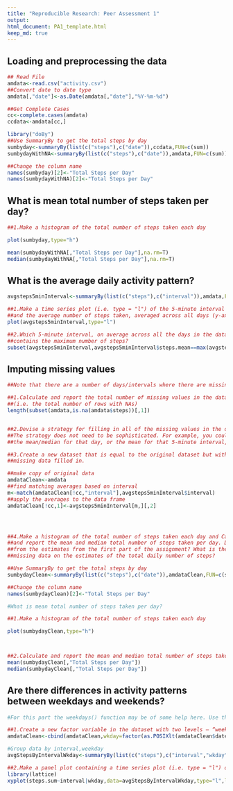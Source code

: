 ```yaml
---
title: "Reproducible Research: Peer Assessment 1"
output: 
html_document: PA1_template.html
keep_md: true
---
```



## Loading and preprocessing the data
```r
## Read File
amdata<-read.csv("activity.csv")
##Convert date to date type
amdata[,"date"]<-as.Date(amdata[,"date"],"%Y-%m-%d")

##Get Complete Cases
cc<-complete.cases(amdata)
ccdata<-amdata[cc,]

library("doBy")
##Use SummaryBy to get the total steps by day
sumbyday<-summaryBy(list(c("steps"),c("date")),ccdata,FUN=c(sum))
sumbydayWithNA<-summaryBy(list(c("steps"),c("date")),amdata,FUN=c(sum))

##Change the column name
names(sumbyday)[2]<-"Total Steps per Day"
names(sumbydayWithNA)[2]<-"Total Steps per Day"
```


## What is mean total number of steps taken per day?
```r
##1.Make a histogram of the total number of steps taken each day

plot(sumbyday,type="h")

mean(sumbydayWithNA[,"Total Steps per Day"],na.rm=T)
median(sumbydayWithNA[,"Total Steps per Day"],na.rm=T)

```


## What is the average daily activity pattern?
```r
avgsteps5minInterval<-summaryBy(list(c("steps"),c("interval")),amdata,FUN=c(mean),na.rm=T)

##1.Make a time series plot (i.e. type = "l") of the 5-minute interval (x-axis) 
##and the average number of steps taken, averaged across all days (y-axis)
plot(avgsteps5minInterval,type="l")

##2.Which 5-minute interval, on average across all the days in the dataset, 
##contains the maximum number of steps?
subset(avgsteps5minInterval,avgsteps5minInterval$steps.mean==max(avgsteps5minInterval[,2]))[,"interval"]

```

## Imputing missing values
```r
##Note that there are a number of days/intervals where there are missing values (coded as NA). The presence of missing days may introduce bias into some calculations or summaries of the data.

##1.Calculate and report the total number of missing values in the dataset 
##(i.e. the total number of rows with NAs)
length(subset(amdata,is.na(amdata$steps))[,1])


##2.Devise a strategy for filling in all of the missing values in the dataset.
##The strategy does not need to be sophisticated. For example, you could use 
##the mean/median for that day, or the mean for that 5-minute interval, etc.

##3.Create a new dataset that is equal to the original dataset but with the 
##missing data filled in.

##make copy of original data
amdataClean<-amdata
##find matching averages based on interval
m<-match(amdataClean[!cc,"interval"],avgsteps5minInterval$interval)
##apply the averages to the data frame
amdataClean[!cc,1]<-avgsteps5minInterval[m,][,2]




##4.Make a histogram of the total number of steps taken each day and Calculate 
##and report the mean and median total number of steps taken per day. Do these values differ 
##from the estimates from the first part of the assignment? What is the impact of imputing 
##missing data on the estimates of the total daily number of steps?

##Use SummaryBy to get the total steps by day
sumbydayClean<-summaryBy(list(c("steps"),c("date")),amdataClean,FUN=c(sum))

##Change the column name
names(sumbydayClean)[2]<-"Total Steps per Day"

#What is mean total number of steps taken per day?

##1.Make a histogram of the total number of steps taken each day

plot(sumbydayClean,type="h")



##2.Calculate and report the mean and median total number of steps taken per day
mean(sumbydayClean[,"Total Steps per Day"])
median(sumbydayClean[,"Total Steps per Day"])

```


## Are there differences in activity patterns between weekdays and weekends?
```r
#For this part the weekdays() function may be of some help here. Use the dataset with the filled-in missing values for this part.

##1.Create a new factor variable in the dataset with two levels – “weekday” and “weekend” indicating whether a given date is a weekday or weekend day.
amdataClean<-cbind(amdataClean,wkday=factor(as.POSIXlt(amdataClean$date)$wday %in% c(0,6),levels = c(TRUE,FALSE),labels=c("weekend","weekday")))

#Group data by interval,weekday
avgStepsByIntervalWkday<-summaryBy(list(c("steps"),c("interval","wkday")),amdataClean,FUN=c(sum))

##2.Make a panel plot containing a time series plot (i.e. type = "l") of the 5-minute interval (x-axis) and the average number of steps taken, averaged across all weekday days or weekend days (y-axis). See the README file in the GitHub repository to see an example of what this plot should look like using simulated data.
library(lattice)
xyplot(steps.sum~interval|wkday,data=avgStepsByIntervalWkday,type="l",layout=c(1,2),xlab="interval",ylab="average steps")

```
